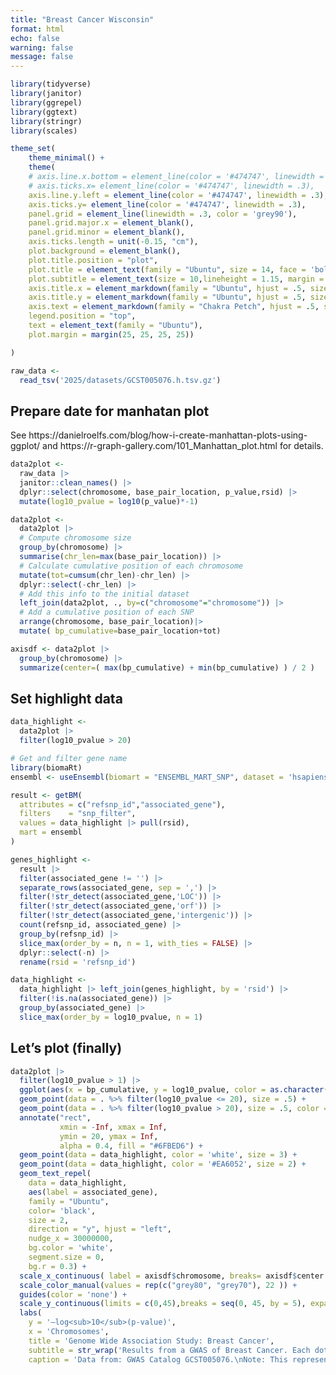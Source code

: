 ```yaml
---
title: "Breast Cancer Wisconsin"
format: html
echo: false
warning: false
message: false
---
```



```r
library(tidyverse)
library(janitor)
library(ggrepel)
library(ggtext)
library(stringr)
library(scales)

theme_set(
    theme_minimal() +
    theme(
    # axis.line.x.bottom = element_line(color = '#474747', linewidth = .3),
    # axis.ticks.x= element_line(color = '#474747', linewidth = .3),
    axis.line.y.left = element_line(color = '#474747', linewidth = .3),
    axis.ticks.y= element_line(color = '#474747', linewidth = .3),
    panel.grid = element_line(linewidth = .3, color = 'grey90'),
    panel.grid.major.x = element_blank(),
    panel.grid.minor = element_blank(),
    axis.ticks.length = unit(-0.15, "cm"),
    plot.background = element_blank(),
    plot.title.position = "plot",
    plot.title = element_text(family = "Ubuntu", size = 14, face = 'bold'),
    plot.subtitle = element_text(size = 10,lineheight = 1.15, margin = margin(0,0,20,0)),
    axis.title.x = element_markdown(family = "Ubuntu", hjust = .5, size = 9),
    axis.title.y = element_markdown(family = "Ubuntu", hjust = .5, size = 8),
    axis.text = element_markdown(family = "Chakra Petch", hjust = .5, size = 8, color = "#474747"),
    legend.position = "top",
    text = element_text(family = "Ubuntu"),
    plot.margin = margin(25, 25, 25, 25))

)
```

```r
raw_data <- 
  read_tsv('2025/datasets/GCST005076.h.tsv.gz')
```

## Prepare date for manhatan plot
See https://danielroelfs.com/blog/how-i-create-manhattan-plots-using-ggplot/ and https://r-graph-gallery.com/101_Manhattan_plot.html for details.
```r
data2plot <- 
  raw_data |>
  janitor::clean_names() |>
  dplyr::select(chromosome, base_pair_location, p_value,rsid) |>
  mutate(log10_pvalue = log10(p_value)*-1)

data2plot <- 
  data2plot |>
  # Compute chromosome size
  group_by(chromosome) |> 
  summarise(chr_len=max(base_pair_location)) |> 
  # Calculate cumulative position of each chromosome
  mutate(tot=cumsum(chr_len)-chr_len) |>
  dplyr::select(-chr_len) |>
  # Add this info to the initial dataset
  left_join(data2plot, ., by=c("chromosome"="chromosome")) |>
  # Add a cumulative position of each SNP
  arrange(chromosome, base_pair_location)|>
  mutate( bp_cumulative=base_pair_location+tot)

axisdf <- data2plot |>
  group_by(chromosome) |>
  summarize(center=( max(bp_cumulative) + min(bp_cumulative) ) / 2 )
```

## Set highlight data
```r
data_highlight <-
  data2plot |>
  filter(log10_pvalue > 20)

# Get and filter gene name
library(biomaRt)
ensembl <- useEnsembl(biomart = "ENSEMBL_MART_SNP", dataset = 'hsapiens_snp')

result <- getBM(
  attributes = c("refsnp_id","associated_gene"),
  filters    = "snp_filter",
  values = data_highlight |> pull(rsid),
  mart = ensembl
)

genes_highlight <- 
  result |> 
  filter(associated_gene != '') |>
  separate_rows(associated_gene, sep = ',') |>
  filter(!str_detect(associated_gene,'LOC')) |>
  filter(!str_detect(associated_gene,'orf')) |>
  filter(!str_detect(associated_gene,'intergenic')) |>
  count(refsnp_id, associated_gene) |> 
  group_by(refsnp_id) |>
  slice_max(order_by = n, n = 1, with_ties = FALSE) |>
  dplyr::select(-n) |>
  rename(rsid = 'refsnp_id')

data_highlight <- 
  data_highlight |> left_join(genes_highlight, by = 'rsid') |>
  filter(!is.na(associated_gene)) |>
  group_by(associated_gene) |>
  slice_max(order_by = log10_pvalue, n = 1)
```

## Let's plot (finally)
```r
data2plot |>
  filter(log10_pvalue > 1) |>
  ggplot(aes(x = bp_cumulative, y = log10_pvalue, color = as.character(chromosome))) +
  geom_point(data = . %>% filter(log10_pvalue <= 20), size = .5) +
  geom_point(data = . %>% filter(log10_pvalue > 20), size = .5, color = "#316895") +
  annotate("rect",
           xmin = -Inf, xmax = Inf,
           ymin = 20, ymax = Inf,
           alpha = 0.4, fill = "#6FBED6") +
  geom_point(data = data_highlight, color = 'white', size = 3) +
  geom_point(data = data_highlight, color = '#EA6052', size = 2) +
  geom_text_repel(
    data = data_highlight, 
    aes(label = associated_gene), 
    family = "Ubuntu", 
    color= 'black', 
    size = 2, 
    direction = "y", hjust = "left",
    nudge_x = 30000000, 
    bg.color = 'white', 
    segment.size = 0,
    bg.r = 0.3) +
  scale_x_continuous( label = axisdf$chromosome, breaks= axisdf$center ) +
  scale_color_manual(values = rep(c("grey80", "grey70"), 22 )) +
  guides(color = 'none') +
  scale_y_continuous(limits = c(0,45),breaks = seq(0, 45, by = 5), expand = c(0,0,0,0)) +
  labs(
    y = '–log<sub>10</sub>(p-value)',
    x = 'Chromosomes',
    title = 'Genome Wide Association Study: Breast Cancer',
    subtitle = str_wrap('Results from a GWAS of Breast Cancer. Each dot shows how strongly a common genetic variant (SNP) is linked to the disease. Higher values (lower p-values) means more significant (but not more effect size!).', width = 120),
    caption = 'Data from: GWAS Catalog GCST005076.\nNote: This represents a preliminary analysis and should not be interpreted as definitive evidence of association.') 
```
